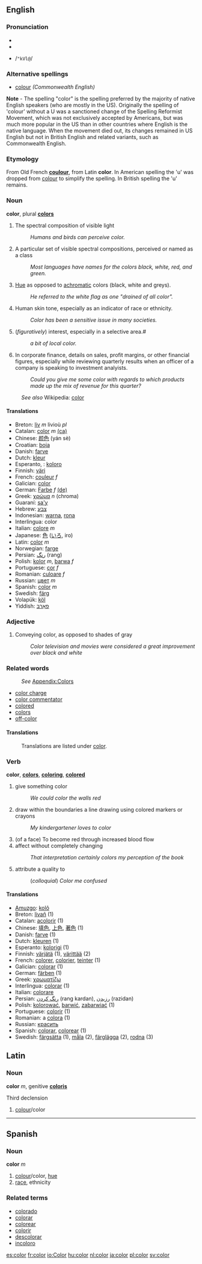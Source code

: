 ==English==
===Pronunciation===
*{{AHD|/kŭl'ər/}}
*{{IPA|/ˈkʌlə/}}
*{{SAMPA}} /<tt>"kVl@</tt>/

===Alternative spellings===
*[[colour]] ''(Commonwealth English)''
'''Note''' - The spelling "color" is the spelling preferred by the majority of native English speakers (who are mostly in the US).  Originally the spelling of 'colour' without a U was a sanctioned change of the Spelling Reformist Movement, which was not exclusively accepted by Americans, but was much more popular in the US than in other countries where English is the native language.  When the movement died out, its changes remained in US English but not in British English and related variants, such as Commonwealth English.

=== Etymology ===
From Old French '''[[coulour]]''', from Latin '''color'''.  In American spelling the 'u' was dropped from [[colour]] to simplify the spelling. In British spelling the 'u' remains.

=== Noun ===
'''color''', plural '''[[colors]]'''

# The spectral composition of visible light
#: ''Humans and birds can perceive color.''
#  A particular set of visible spectral compositions, perceived or named as a class
#: ''Most languages have names for the colors black, white, red, and green.'' 
# [[Hue]] as opposed to [[achromatic]] colors (black, white and greys).
#: ''He referred to the white flag as one "drained of all color".''
# Human skin tone, especially as an indicator of race or ethnicity.
#: ''Color has been a sensitive issue in many societies.''
# (''figuratively'') interest, especially in a selective area.#
#: ''a bit of local color.''
# In corporate finance, details on sales, profit margins, or other financial figures, especially while reviewing quarterly results when an officer of a company is speaking to investment analyists.
#: ''Could you give me some color with regards to which products made up the mix of revenue for this quarter?''

:''See also'' Wikipedia: [[w:color|color]]

==== Translations ====
*Breton: [[liv]] ''m'' livioù ''pl''
*Catalan: [[color]] ''m'' [[:ca:color|(ca)]]
*Chinese: [[颜色]] (yán sè)
*Croatian: [[boja]]
*Danish: [[farve]]
*Dutch: [[kleur]]
*Esperanto, {{io}}: [[koloro]]
*Finnish: [[väri]]
*French: [[couleur]] ''f''
*Galician: [[color]] 
*German: [[Farbe]] ''f'' [[:de:Farbe|(de)]]
*Greek: [[χρώμα]] ''n'' (chroma)
*Guaraní: [[sa'y]]
*Hebrew: [[צבע]]
*Indonesian: [[warna]], [[rona]]
*Interlingua: color
*Italian: [[colore]] ''m''
*Japanese: [[色]] ([[いろ]], iro)
*Latin: [[color]] ''m''
*Norwegian: [[farge]]
*Persian: [[رنگ]] (rang)
*Polish: [[kolor]] ''m'', [[barwa]] ''f''
*Portuguese: [[cor]] ''f''
*Romanian: [[culoare]] ''f''
*Russian: [[цвет]] ''m''
*Spanish: [[color]] ''m''
*Swedish: [[färg]]
*Volapük: [[köl]]
*Yiddish: [[פאַרבּ]]


=== Adjective ===

# Conveying color, as opposed to shades of gray
#: ''Color television and movies were considered a great improvement over black and white''

=== Related words ===
:''See'' [[Wiktionary_Appendix:Colors|Appendix:Colors]]
* [[color charge]]
* [[color commentator]]
* [[colored]]
* [[colors]]
* [[off-color]]

==== Translations ====
:Translations are listed under [[color]].

=== Verb ===
'''color''', '''[[colors]]''', '''[[coloring]]''', '''[[colored]]'''

# give something color
#: ''We could color the walls red''
# draw within the boundaries a line drawing using colored markers or crayons
#: ''My kindergartener loves to color''
# (of a face) To become red through increased blood flow
# affect without completely changing
#: ''That interpretation certainly colors my perception of the book''
# attribute a quality to
#: (''colloquial'') ''Color me confused''

====Translations====
*[[Amuzgo]]: [[kolô]]
*Breton: [[livañ]] (1)
*Catalan: [[acolorir]] (1)
*Chinese: [[填色]], [[上色]], [[著色]] (1)
*Danish: [[farve]] (1)
*Dutch: [[kleuren]] (1)
*Esperanto: [[kolorigi]] (1)
*Finnish: [[värjätä]] (1), [[värittää]] (2)
*French: [[colorer]], [[colorier]], [[teinter]] (1)
*Galician: [[colorar]] (1)
*German: [[färben]] (1)
*Greek: [[χρωματίζω]]
*Interlingua: [[colorar]] (1)
*Italian: [[colorare]]
*Persian: [[رنگ كردن]] (rang kardan), [[رزیدن]] (razidan) 
*Polish: [[kolorować]], [[barwić]], [[zabarwiać]] (1)
*Portuguese: [[colorir]] (1)
*Romanian: a [[colora]] (1)
*Russian: [[красить]]
*Spanish: [[colorar]], [[colorear]] (1)
*Swedish: [[färgsätta]] (1), [[måla]] (2), [[färglägga]] (2), [[rodna]] (3)


==Latin==
===Noun===
'''color''' ''m'', genitive '''[[coloris]]'''

Third declension

# [[colour]]/color

----

==Spanish==
===Noun===
'''color''' ''m''

# [[colour]]/color, [[hue]]
#[[race]], ethnicity

===Related terms===
*[[colorado]]
*[[colorar]]
*[[colorear]]
*[[colorir]]
*[[descolorar]]
*[[incoloro]]

[[es:color]]
[[fr:color]]
[[io:Color]]
[[hu:color]]
[[nl:color]]
[[ja:color]]
[[pl:color]]
[[sv:color]]